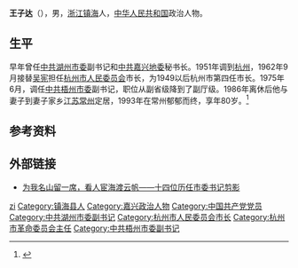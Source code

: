 '''王子达'''（{{bd|1913年||1993年||}}），男，[[浙江|浙江]][[镇海区_(宁波市)|镇海]]人，[[中华人民共和国|中华人民共和国]]政治人物。

== 生平 ==
早年曾任[[中共湖州市委|中共湖州市委]]副书记和[[中共嘉兴地委|中共嘉兴地委]]秘书长。1951年调到[[杭州|杭州]]，1962年9月接替[[吴宪_(政治人物)|吴宪]]担任[[杭州市人民委员会|杭州市人民委员会]]市长，为1949以后杭州市第四任市长。1975年6月，调任[[中共梧州市委|中共梧州市委]]副书记，职位从副省级降到了副厅级。1986年离休后他与妻子到妻子家乡[[江苏|江苏]][[常州|常州]]定居，1993年在常州郁郁而终，享年80岁。<ref>{{cite web |url=http://dfz.bl.gov.cn/detail.php?id=92 |language= |title=王子达 |publisher=宁波北仑地方志 |date=2010-01-09 |accessdate= |archiveurl=https://web.archive.org/web/20160306131159/http://dfz.bl.gov.cn/detail.php?id=92 |archivedate=2016-03-06 |deadurl=yes }}</ref>

== 参考资料 ==
{{reflist}}

== 外部链接 ==
* [http://bbs.hangzhou.com.cn/thread-3274745-1-1.html 为我名山留一席，看人宦海渡云帆——十四位历任市委书记剪影] {{Wayback|url=http://bbs.hangzhou.com.cn/thread-3274745-1-1.html |date=20160304115002 }}

{{杭州市市长}}
{{Authority control}}
{{DEFAULTSORT:Wang zida}}
[[Category:王姓|zi]]
[[Category:镇海县人|Category:镇海县人]]
[[Category:嘉兴政治人物|Category:嘉兴政治人物]]
[[Category:中国共产党党员|Category:中国共产党党员]]
[[Category:中共湖州市委副书记|Category:中共湖州市委副书记]]
[[Category:杭州市人民委员会市长|Category:杭州市人民委员会市长]]
[[Category:杭州市革命委员会主任|Category:杭州市革命委员会主任]]
[[Category:中共梧州市委副书记|Category:中共梧州市委副书记]]

{{china-poli-bio-stub}}